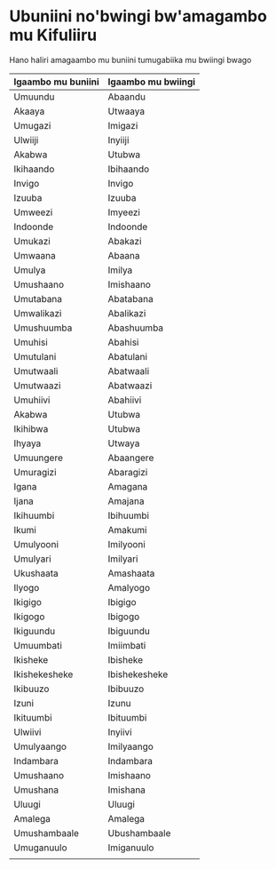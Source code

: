 # Ubuniini no'bwingi bw'amagambo mu Kifuliiru

Hano haliri amagaambo mu buniini tumugabiika mu bwiingi bwago

| Igaambo mu buniini | Igaambo mu bwiingi |
| ------------------ | ------------------ |
| Umuundu            | Abaandu            |
| Akaaya             | Utwaaya            |
| Umugazi            | Imigazi            |
| Ulwiiji            | Inyiiji            |
| Akabwa             | Utubwa             |
| Ikihaando          | Ibihaando          |
| Invigo             | Invigo             |
| Izuuba             | Izuuba             |
| Umweezi            | Imyeezi            |
| Indoonde           | Indoonde           |
| Umukazi            | Abakazi            |
| Umwaana            | Abaana             |
| Umulya             | Imilya             |
| Umushaano          | Imishaano          |
| Umutabana          | Abatabana          |
| Umwalikazi         | Abalikazi          |
| Umushuumba         | Abashuumba         |
| Umuhisi            | Abahisi            |
| Umutulani          | Abatulani          |
| Umutwaali          | Abatwaali          |
| Umutwaazi          | Abatwaazi          |
| Umuhiivi           | Abahiivi           |
| Akabwa             | Utubwa             |
| Ikihibwa           | Utubwa             |
| Ihyaya             | Utwaya             |
| Umuungere          | Abaangere          |
| Umuragizi          | Abaragizi          |
| Igana              | Amagana            |
| Ijana              | Amajana            |
| Ikihuumbi          | Ibihuumbi          |
| Ikumi              | Amakumi            |
| Umulyooni          | Imilyooni          |
| Umulyari           | Imilyari           |
| Ukushaata          | Amashaata          |
| Ilyogo             | Amalyogo           |
| Ikigigo            | Ibigigo            |
| Ikigogo            | Ibigogo            |
| Ikiguundu          | Ibiguundu          |
| Umuumbati          | Imiimbati          |
| Ikisheke           | Ibisheke           |
| Ikishekesheke      | Ibishekesheke      |
| Ikibuuzo           | Ibibuuzo           |
| Izuni              | Izunu              |
| Ikituumbi          | Ibituumbi          |
| Ulwiivi            | Inyiivi            |
| Umulyaango         | Imilyaango         |
| Indambara          | Indambara          |
| Umushaano          | Imishaano          |
| Umushana           | Imishana           |
| Uluugi             | Uluugi             |
| Amalega            | Amalega            |
| Umushambaale       | Ubushambaale       |
| Umuganuulo         | Imiganuulo         |
|                    |                    |

